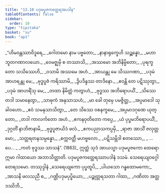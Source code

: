 ```yaml
---
title: "13.10 ပဒုမပူဇကတ္ထေရအပဒါန"
tableOfContents: false
sidebar:
  order: 10
type: "tipitaka"
basket: "su"
book: "ap1"
---
```



<DynamicBreadcrumb />

<Division number="97" book="ap1" e="ch" v="20" p="179">

<Paragraph number="2168" type="verses" book="ap1">
_“ဟိမဝန္တဿာဝိဒူရေ,_  
_ဂေါတမော နာမ ပဗ္ဗတော;_  
_နာနာရုက္ခေဟိ သဉ္ဆန္နော,_  
_မဟာဘူတဂဏာလယော._  

</Paragraph>

</Division>
<Division number="98" book="ap1" e="ch" v="20" p="179">

<Paragraph number="2169" type="verses" book="ap1">
_ဝေမဇ္ဈမှိ စ တဿာသိ,_  
_အဿမော အဘိနိမ္မိတော;_  
_ပုရက္ခတော သသိဿေဟိ,_  
_ဝသာမိ အဿမေ အဟံ._  

</Paragraph>

</Division>
<Division number="99" book="ap1" e="ch" v="20" p="179">

<Paragraph number="2170" type="verses" book="ap1">
_အာယန္တု မေ သိဿဂဏာ,_  
_ပဒုမံ အာဟရန္တု မေ;_  
_ဗုဒ္ဓပူဇံ ကရိဿာမိ,_  
_ဒွိပဒိန္ဒဿ တာဒိနော._  

</Paragraph>

</Division>
<Division number="100" book="ap1" e="ch" v="20" p="179">

<Paragraph number="2171" type="verses" book="ap1">
_ဧဝန္တိ တေ ပဋိဿုတွာ,_  
_ပဒုမံ အာဟရိံသု မေ;_  
_တထာ နိမိတ္တံ ကတွာဟံ,_  
_ဗုဒ္ဓဿ အဘိရောပယိံ._  

</Paragraph>

</Division>
<Division number="101" book="ap1" e="ch" v="20" p="179">

<Paragraph number="2172" type="verses" book="ap1">
_သိဿေ တဒါ သမာနေတွာ,_  
_သာဓုကံ အနုသာသဟံ;_  
_မာ ခေါ တုမှေ ပမဇ္ဇိတ္ထ,_  
_အပ္ပမာဒေါ သုခါဝဟော._  

</Paragraph>

</Division>
<Division number="102" book="ap1" e="ch" v="20" p="179">

<Paragraph number="2173" type="verses" book="ap1">
_ဧဝံ သမနုသာသိတွာ,_  
_တေ သိဿေ ဝစနက္ခမေ;_  
_အပ္ပမာဒဂုဏေ ယုတ္တော,_  
_တဒါ ကာလင်္ကတော အဟံ._  

</Paragraph>

</Division>
<Division number="103" book="ap1" e="ch" v="20" p="179">

<Paragraph number="2174" type="verses" book="ap1">
_ဧကနဝုတိတော ကပ္ပေ,_  
_ယံ ပုပ္ဖမဘိရောပယိံ;_  
_ဒုဂ္ဂတိံ နာဘိဇာနာမိ,_  
_ဗုဒ္ဓပူဇာယိဒံ ဖလံ._  

</Paragraph>

</Division>
<Division number="104" book="ap1" e="ch" v="20" p="179">

<Paragraph number="2175" type="verses" book="ap1">
_ဧကပညာသကပ္ပမှိ,_  
_ရာဇာ အာသိံ ဇလုတ္တမော;_  
_သတ္တရတနသမ္ပန္နော,_  
_စက္ကဝတ္တီ မဟဗ္ဗလော._  

</Paragraph>

</Division>
<Division number="105" book="ap1" e="ch" v="20" p="179">

<Paragraph number="2176" type="verses" book="ap1">
_ပဋိသမ္ဘိဒါ စတဿော,_  
_ …ပေ… _  
_ကတံ ဗုဒ္ဓဿ သာသနံ”. (1863)_  

</Paragraph>

<Paragraph number="2177" book="ap1">
ဣတ္ထံ သုဒံ အာယသ္မာ ပဒုမပူဇကော ထေရော ဣမာ ဂါထာယော အဘာသိတ္ထာတိ.

</Paragraph>
</Division>

<Paragraph number="2178" type="center" book="ap1">
ပဒုမပူဇကတ္ထေရဿာပဒါနံ ဒသမံ.



</Paragraph>

<Paragraph number="2179" type="center" book="ap1">
သေရေယျဝဂ္ဂေါ တေရသမော.



</Paragraph>

<Paragraph number="2180" type="center" book="ap1">
တဿုဒ္ဒါနံ


</Paragraph>

<Paragraph number="2181" type="verses" book="ap1">
_သေရေယျကော ပုပ္ဖထူပိ,_  
_ပါယသော ဂန္ဓထောမကော;_  
_အာသနိ ဖလသညီ စ,_  
_ဂဏ္ဌိပဒုမပုပ္ဖိယော;_  
_ပဉ္စုတ္တရသတာ ဂါထာ,_  
_ဂဏိတာ အတ္ထဒဿိဘိ._
</Paragraph>